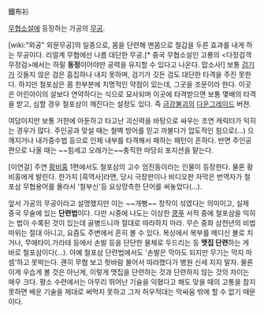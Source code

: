 鐵布衫

[[무협소설]]에 등장하는 가공의 [[무공]].

[wiki:"외공" 외문무공]의 일종으로, 몸을 단련해 맨몸으로 철갑을 두른 효과를 내게 하는 무공이다. 리얼계 무협에선 나름 대단한 무공.[* 중국 무협소설인 고룡의 <다정검객무정검>에서는 하필 '''동정'''이어야만 공력을 유지할 수 있다고 나온다. 맙소사!] 보통 [[검기]]가 깃들지 않은 검은 흠집하나 내지 못하며, 검기가 깃든 검도 대단한 타격을 주진 못한다. 하지만 철포삼은 몸 한부분에 치명적인 약점이 있는데, 그곳을 조문이라 한다. 이곳은 어린아이의 살보다 연약하다는 식으로 묘사되며 이곳에 타격받으면 보통 몇배의 타격을 받고, 심할 경우 철포삼이 깨진다는 설정도 있다. 즉 [[금강불괴]]의 [[다운그레이드]] 버젼.

여담이지만 보통 거한에 아둔하고 타고난 괴신력을 바탕으로 싸우는 조연 캐릭터가 익히는 경우가 많다. 주인공과 맞설 때는 철벽 방어를 믿고 까불다가 압도적인 힘으로(...) 으깨지거나 내가중수법 등으로 인체 내부를 타격해서 패하는 패턴이 흔하다. 반면 주인공 편으로 나올 때는 ~~힘세고 오래가는~~충직한 마당쇠 포지션을 맡는다.

[이연걸] 주연 [[황비홍]] 1편에서도 철포삼의 고수 엄진동이라는 인물이 등장한다. 물론 황비홍에게 발린다. 한가지 [흑역사]라면, 당시 극장판이나 비디오판 자막은 번역자가 철포삼 무협용어를 몰라서 '철부신'등 요상망측한 단어를 써놓았다(...).

앞서 가공의 무공이라고 설명했지만 이는 ~~개뻥~~ 창작이 섞였다는 의미이고, 실제 중국 무술에 있는 '''단련법'''이다. 다만 시중에 나도는 이상한 [[쿵푸]] 서적 중에 철포삼을 익히는 법이 수록된 것이 있는데 골병드니까 절대로 따라하지 마라.
무슨 중화 삼천년의 비법 따위는 절대 아니고, 요즘도 주변에서 흔히 볼 수 있다. 복싱에서 복부를 메디신 볼로 치거나, 무에타이.가라테 등에서 손발 등을 단단한 물체로 두드리는 등 '''맷집 단련'''하는 게 바로 철포삼이다(...). 
아예 철포삼 단련법에서도 '손발은 막아도 되지만 무기는 막지 마셈'하고 못박는다. 괜히 무협 보고 헛바람 불어서 따라했다가 병원 신세 지지 말자.
물론 이게 우습게 볼 것은 아닌게, 이렇게 맷집을 단련하는 것과 단련하지 않는 것의 차이는 매우 크다. 평소 수련에서는 아무리 뛰어난 기술을 익혔다고 해도 맞을 때의 고통을 참지 못하면 배운 기술을 제대로 써먹지 못하고 그저 허우적대는 막싸움 밖에 할 수 없기 때문이다.
